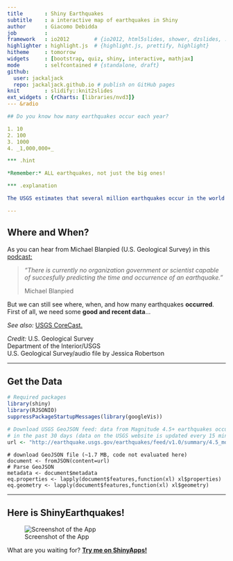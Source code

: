 ```yaml
---
title       : Shiny Earthquakes
subtitle    : a interactive map of earthquakes in Shiny
author      : Giacomo Debidda
job         : 
framework   : io2012        # {io2012, html5slides, shower, dzslides, ...}
highlighter : highlight.js  # {highlight.js, prettify, highlight}
hitheme     : tomorrow
widgets     : [bootstrap, quiz, shiny, interactive, mathjax]
mode        : selfcontained # {standalone, draft}
github:
  user: jackaljack
  repo: jackaljack.github.io # publish on GitHub pages
knit        : slidify::knit2slides
ext_widgets : {rCharts: [libraries/nvd3]}
--- &radio

## Do you know how many earthquakes occur each year?

1. 10
2. 100
3. 1000
4. _1,000,000+_

*** .hint

*Remember:* ALL earthquakes, not just the big ones!

*** .explanation

The USGS estimates that several million earthquakes occur in the world each year. Many go undetected because they hit remote areas or have very small magnitudes. The NEIC now locates about 50 earthquakes each day, or about 20,000 a year. (*Credit: U.S. Geological Survey, Department of the Interior/USGS*)

--- 
```


## Where and When?

As you can hear from Michael Blanpied (U.S. Geological Survey) in this [podcast:](http://gallery.usgs.gov/audio/corecast/ep45/20080521_45_EarthquakePredictions.mp3)

> *"There is currently no organization government or scientist
> capable of succesfully predicting the time and occurrence of an earthquake."*  
>  
> Michael Blanpied

But we can still see where, when, and how many earthquakes **occurred**.  
First of all, we need some **good and recent data**...

*See also:* [USGS CoreCast.](http://www.usgs.gov/corecast/)

*Credit:* U.S. Geological Survey  
Department of the Interior/USGS  
U.S. Geological Survey/audio file by Jessica Robertson

---

## Get the Data

```r
# Required packages
library(shiny)
library(RJSONIO)
suppressPackageStartupMessages(library(googleVis))
```

```r
# Download USGS GeoJSON feed: data from Magnitude 4.5+ earthquakes occurred
# in the past 30 days (data on the USGS website is updated every 15 minutes)
url <- "http://earthquake.usgs.gov/earthquakes/feed/v1.0/summary/4.5_month.geojson"
```

``` 
# download GeoJSON file (~1.7 MB, code not evaluated here)
document <- fromJSON(content=url)
# Parse GeoJSON
metadata <- document$metadata
eq.properties <- lapply(document$features,function(xl) xl$properties) 
eq.geometry <- lapply(document$features,function(xl) xl$geometry)
```

--- 

## Here is ShinyEarthquakes!

![Screenshot of the App](https://raw.githubusercontent.com/jackaljack/jackaljack.github.io/master/Screen.PNG)

What are you waiting for? [**Try me on ShinyApps!**](https://jackaljack.shinyapps.io/ShinyEarthquakes/)
